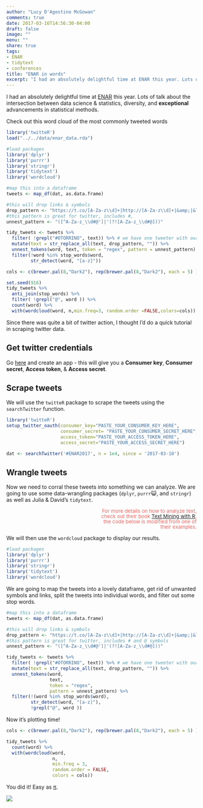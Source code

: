 ```yaml
---
author: "Lucy D'Agostino McGowan"
comments: true
date: 2017-03-16T14:56:30-04:00
draft: false
image: ""
menu: ""
share: true
tags:
- ENAR
- tidytext
- conferences
title: "ENAR in words"
excerpt: "I had an absolutely delightful time at ENAR this year. Lots of talk about the intersection between data science & statistics, diversity, and great advancements in statistical methods. Since there was quite a bit of twitter action, I thought I'd do a quick tutorial in scraping twitter data."
---
```


I had an absolutely delightful time at [ENAR](http://www.enar.org) this year. Lots of talk about the intersection between data science & statistics, diversity, and **exceptional** advancements in statistical methods. 

Check out this word cloud of the most commonly tweeted words

```r
library('twitteR')
load("../../data/enar_data.rda")

#load packages
library('dplyr')
library('purrr')
library('stringr')
library('tidytext')
library('wordcloud')

#map this into a dataframe
tweets <- map_df(dat, as.data.frame)

#this will drop links & symbols
drop_pattern <- "https://t.co/[A-Za-z\\d]+|http://[A-Za-z\\d]+|&amp;|&lt;|&gt;|RT|https|ht"
#this pattern is great for twitter, includes #,
unnest_pattern <- "([^A-Za-z_\\d#@']|'(?![A-Za-z_\\d#@]))"

tidy_tweets <- tweets %>% 
  filter( !grepl("#OTORRINO", text)) %>% # we have one tweeter with our hashtag that wasn't at our conference
  mutate(text = str_replace_all(text, drop_pattern, "")) %>%
  unnest_tokens(word, text, token = "regex", pattern = unnest_pattern) %>%
  filter(!word %in% stop_words$word,
         str_detect(word, "[a-z]")) 

cols <- c(brewer.pal(8,"Dark2"), rep(brewer.pal(8,"Dark2"), each = 5) )

set.seed(916)
tidy_tweets %>%
  anti_join(stop_words) %>%
  filter( !grepl("@", word )) %>%
  count(word) %>%
  with(wordcloud(word, n,min.freq=3, random.order =FALSE,colors=cols))
```

Since there was quite a bit of twitter action, I thought I'd do a quick tutorial in scraping twitter data.

## Get twitter credentials

Go [here](https://apps.twitter.com) and create an app - this will give you a **Consumer key**, **Consumer secret**, **Access token**, & **Access secret**.

## Scrape tweets

We will use the `twitteR` package to scrape the tweets using the `searchTwitter` function.

```r
library('twitteR')
setup_twitter_oauth(consumer_key="PASTE_YOUR_CONSUMER_KEY_HERE", 
                    consumer_secret= "PASTE_YOUR_CONSUMER_SECRET_HERE",
                    access_token="PASTE_YOUR_ACCESS_TOKEN_HERE",
                    access_secret="PASTE_YOUR_ACCESS_SECRET_HERE")

dat <- searchTwitter('#ENAR2017', n = 1e4, since = '2017-03-10')
```

## Wrangle tweets

Now we need to corral these tweets into something we can analyze. We are going to use some data-wrangling packages (`dplyr`, `purrr`😺, and `stringr`) as well as Julia & David's `tidytext`.
<p style = "text-align: right; color: #EB6864; font-size: 10pt; LINE-HEIGHT:14px;">
For more details on how to analyze text, <br/>
check out their book [Text Mining with R](http://tidytextmining.com), <br/>
the code below is modified from one of <br/>
their examples.
</p>

We will then use the `wordcloud` package to display our results.

```r
#load packages
library('dplyr')
library('purrr')
library('stringr')
library('tidytext')
library('wordcloud')
```

We are going to map the tweets into a lovely dataframe, get rid of unwanted symbols and links, split the tweets into individual words, and filter out some stop words.
```r
#map this into a dataframe
tweets <- map_df(dat, as.data.frame)

#this will drop links & symbols
drop_pattern <- "https://t.co/[A-Za-z\\d]+|http://[A-Za-z\\d]+|&amp;|&lt;|&gt;|RT|https|ht"
#this pattern is great for twitter, includes # and @ symbols
unnest_pattern <- "([^A-Za-z_\\d#@']|'(?![A-Za-z_\\d#@]))"

tidy_tweets <- tweets %>% 
  filter( !grepl("#OTORRINO", text)) %>% # we have one tweeter with our hashtag that wasn't at our conference
  mutate(text = str_replace_all(text, drop_pattern, "")) %>%
  unnest_tokens(word, 
                text, 
                token = "regex", 
                pattern = unnest_pattern) %>%
  filter(!(word %in% stop_words$word),
         str_detect(word, "[a-z]"),
         !grepl("@", word )) 
```

Now it's plotting time!

```r
cols <- c(brewer.pal(8,"Dark2"), rep(brewer.pal(8,"Dark2"), each = 5) ) #make some colors for our plot

tidy_tweets %>%
  count(word) %>%
  with(wordcloud(word, 
                 n,
                 min.freq = 3,
                 random.order = FALSE,
                 colors = cols))
```

You did it! Easy as [π](https://potpieshop.files.wordpress.com/2016/03/pi-day.jpg?w=665).

![](https://media.giphy.com/media/fBZXu9v0qjjTq/giphy.gif)
